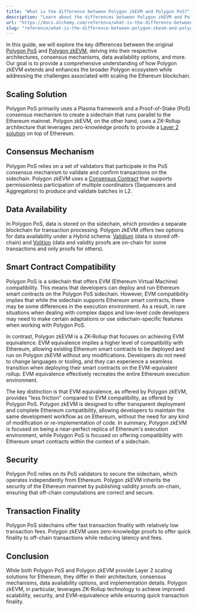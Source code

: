 ```yaml
---
title: "What is the difference between Polygon zkEVM and Polygon PoS?"
description: "Learn about the differences between Polygon zkEVM and Polygon"
url: "https://docs.alchemy.com/reference/what-is-the-difference-between-polygon-zkevm-and-polygon"
slug: "reference/what-is-the-difference-between-polygon-zkevm-and-polygon"
---
```


In this guide, we will explore the key differences between the original [Polygon PoS](https://polygon.technology/) and [Polygon zkEVM](https://wiki.polygon.technology/docs/zkEVM/introduction/), delving into their respective architectures, consensus mechanisms, data availability options, and more. Our goal is to provide a comprehensive understanding of how Polygon zkEVM extends and enhances the broader Polygon ecosystem while addressing the challenges associated with scaling the Ethereum blockchain.

## Scaling Solution

Polygon PoS primarily uses a Plasma framework and a Proof-of-Stake (PoS) consensus mechanism to create a sidechain that runs parallel to the Ethereum mainnet. Polygon zkEVM, on the other hand, uses a ZK-Rollup architecture that leverages zero-knowledge proofs to provide a [Layer 2 solution](https://www.alchemy.com/overviews/sidechains-vs-layer2s) on top of Ethereum.

## Consensus Mechanism

Polygon PoS relies on a set of validators that participate in the PoS consensus mechanism to validate and confirm transactions on the sidechain. Polygon zkEVM uses a [Consensus Contract](https://wiki.polygon.technology/docs/zkEVM/architecture) that supports permissionless participation of multiple coordinators (Sequencers and Aggregators) to produce and validate batches in L2.

## Data Availability

In Polygon PoS, data is stored on the sidechain, which provides a separate blockchain for transaction processing. Polygon zkEVM offers two options for data availability under a Hybrid schema: [Validium](https://wiki.polygon.technology/docs/zkEVM/architecture#on-chain-data-availability) (data is stored off-chain) and [Volition](https://wiki.polygon.technology/docs/zkEVM/architecture#on-chain-data-availability) (data and validity proofs are on-chain for some transactions and only proofs for others).

## Smart Contract Compatibility

Polygon PoS is a sidechain that offers EVM (Ethereum Virtual Machine) compatibility. This means that developers can deploy and run Ethereum smart contracts on the Polygon PoS sidechain. However, EVM compatibility implies that while the sidechain supports Ethereum smart contracts, there may be some differences in the execution environment. As a result, in rare situations when dealing with complex dapps and low-level code developers may need to make certain adaptations or use sidechain-specific features when working with Polygon PoS.

In contrast, Polygon zkEVM is a ZK-Rollup that focuses on achieving EVM equivalence. EVM equivalence implies a higher level of compatibility with Ethereum, allowing existing Ethereum smart contracts to be deployed and run on Polygon zkEVM without any modifications. Developers do not need to change languages or tooling, and they can experience a seamless transition when deploying their smart contracts on the EVM-equivalent rollup. EVM equivalence effectively recreates the entire Ethereum execution environment.

The key distinction is that EVM equivalence, as offered by Polygon zkEVM, provides "less friction" compared to EVM compatibility, as offered by Polygon PoS. Polygon zkEVM is designed to offer transparent deployment and complete Ethereum compatibility, allowing developers to maintain the same development workflow as on Ethereum, without the need for any kind of modification or re-implementation of code. In summary, Polygon zkEVM is focused on being a near-perfect replica of Ethereum's execution environment, while Polygon PoS is focused on offering compatibility with Ethereum smart contracts within the context of a sidechain.

## Security

Polygon PoS relies on its PoS validators to secure the sidechain, which operates independently from Ethereum. Polygon zkEVM inherits the security of the Ethereum mainnet by publishing validity proofs on-chain, ensuring that off-chain computations are correct and secure.

## Transaction Finality

Polygon PoS sidechains offer fast transaction finality with relatively low transaction fees. Polygon zkEVM uses zero-knowledge proofs to offer quick finality to off-chain transactions while reducing latency and fees.

## Conclusion

While both Polygon PoS and Polygon zkEVM provide Layer 2 scaling solutions for Ethereum, they differ in their architecture, consensus mechanisms, data availability options, and implementation details. Polygon zkEVM, in particular, leverages ZK-Rollup technology to achieve improved scalability, security, and EVM-equivalence while ensuring quick transaction finality.
